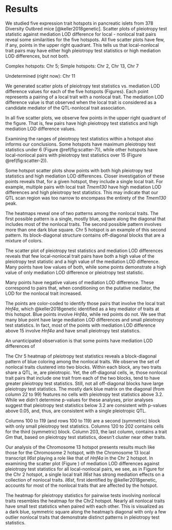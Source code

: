 # Results

We studied five expression trait hotspots in pancreatic islets from 378 Diversity Outbred mice [@keller2018genetic]. Scatter plots of 
pleiotropy test statistic against mediation LOD difference for local - nonlocal trait pairs reveal 
some similarities for the five hotspots. All five scatter plots have few, if any, points in the upper 
right quadrant. This tells us that local-nonlocal trait pairs may have either high pleiotropy test 
statistics or high mediation LOD differences, but not both.


Complex hotspots: Chr 5; Simple hotspots: Chr 2, Chr 13, Chr 7


Undetermined (right now): Chr 11



We generated scatter plots of pleiotropy test statistics vs. mediation LOD difference values for each of the five hotspots (Figures).
Each point represents a pairing of a local trait with a nonlocal trait.
The mediation LOD difference value is that observed when the local trait is considered
as a candidate mediator of the QTL-nonlocal trait association.

In all five scatter plots, we observe few
points in the upper right quadrant of the figure.
That is, few pairs have high pleiotropy test statistics and
high mediation LOD difference values.


Examining the ranges of pleiotropy test statistics within a hotspot also informs our conclusions. 
Some hotspots have maximum pleiotropy test statistics under 6 (Figure \@ref(fig:scatter-7)), while 
other hotspots have local-nonlocal pairs with pleiotropy test statistics over 15 (Figure 
\@ref(fig:scatter-2)). 

Some hotspot scatter plots show points with both high pleiotropy test statistics and high mediation 
LOD differences. Closer investigation of these points reveals that, for a given hotspot, they 
include a single local trait. For example, multiple pairs with local trait *Tmem130* have high 
mediation LOD differences and high pleiotropy test statistics. This may indicate that our QTL scan 
region was too narrow to encompass the entirety of the *Tmem130* peak. 

The heatmaps reveal one of two patterns among the nonlocal traits. The first possible pattern is a 
single, mostly blue, square along the diagonal that includes most of the nonlocal traits. The second 
possible pattern involves more than one dark blue square. Chr 5 hotspot is an example of this second 
pattern. Its block-diagonal structure contains off-diagonal blocks that are a mixture of colors. 


The scatter plot of pleiotropy test statistics and mediation LOD differences reveals that few local-nonlocal 
trait pairs have both a high value of the pleiotropy test statistic and a high value of the mediation LOD 
difference. Many points have low values of both, while some points demonstrate a high value of only mediation 
LOD difference or pleiotropy test statistic. 

Many points have negative values of mediation LOD difference. These correspond to pairs that, when conditioning 
on the putative mediator, the LOD for the nonlocal trait increased. 

The points are color-coded to identify those pairs that involve the local trait *Hnf4a*, which 
@keller2018genetic identified as a key mediator of traits at this hotspot. Blue points involve *Hnf4a*, while 
red points do not. We see that many blue point have large mediation LOD differences and small pleiotropy test 
statistics. In fact, most of the points with mediation LOD difference above 15 involve *Hnf4a* and have small 
pleiotropy test statistics. 

An unanticipated observation is that some points have mediation LOD differences of 

The Chr 5 heatmap of pleiotropy test statistics 
reveals a block-diagonal pattern of blue coloring among the nonlocal traits. We observe the 
set of nonlocal traits clustered into two blocks. Within each block, any two traits share a 
QTL, ie, are pleiotropic. Yet, the off-diagonal cells, ie, those nonlocal trait pairs that 
include one trait from each of the two blocks, tend to have greater pleiotropy test 
statistics. Still, not all off-diagonal blocks have large pleiotropy test statistics. The 
mostly dark blue matrix on the diagonal (from column 22 to 99) features no cells with pleiotropy test statistics above 3.2. While we didn't determine p-values for these analyses, prior analyses suggest that pleiotropy test statistics below 3.2 are consistent with p-values above 0.05, and, thus, are consistent with a single pleiotropic QTL.

Columns 100 to 119 (and rows 100 to 119) are a second (symmetric) block with only small 
pleiotropy test statistics. Columns 120 to 202 contains cells for the third (symmetric) block. Column 203, the last column, contains a trait *Gm* that, based on pleiotropy test statistics, doesn't cluster near other traits.


Our analysis of the Chromosome 13 hotspot presents results much like those for the Chromosome 2 
hotspot, with the Chromosome 13 local transcript *Il6st* playing a role like that of *Hnf4a* in the 
Chr 2 hotspot. In examining the scatter plot (Figure ) of mediation LOD differences against 
pleiotropy test statistics for all local-nonlocal pairs, we see, as in Figure for the Chr 2 
hotspot, a single local trait *Il6st* has strong mediation effects on a collection of nonlocal traits. *Il6st*, first identified by @keller2018genetic, accounts for most of the nonlocal traits that are affected by the hotspot. 

The heatmap for pleiotropy statistics for pairwise tests involving nonlocal traits resembles the 
heatmap for the Chr2 hotspot. Nearly all nonlocal traits have small test statistics when paired 
with each other. This is visualized as a dark blue, symmetric square along the heatmap's diagonal 
with only a few outlier nonlocal traits that demonstrate distinct patterns in pleiotropy test 
statistics.








